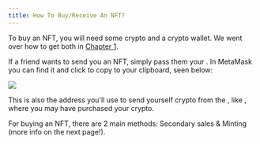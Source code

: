 ```yaml
---
title: How To Buy/Receive An NFT?
---
```



To buy an NFT, you will need some crypto and a crypto wallet. We went over how to get both in [Chapter 1](/chapters/1/1 "Chapter 1").

If a friend wants to send you an NFT, simply pass them your <Nutshell children="wallet address" glossaryEntry="content/glossary/wallet_address.mdx" />. In MetaMask you can find it and click to copy to your clipboard, seen below:

![](/assets/mm-copy-address-01.png)

This is also the address you'll use to send yourself crypto from the <Nutshell children="hosted wallet" glossaryEntry="content/glossary/hosted_wallet.mdx" />, like <Nutshell children="Coinbase," glossaryEntry="content/glossary/coinbase.mdx" />, where you may have purchased your crypto.

For buying an NFT, there are 2 main methods: Secondary sales & Minting (more info on the next page!).
